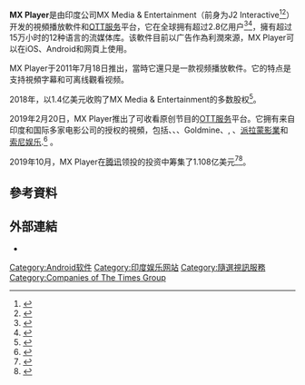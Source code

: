 {{Infobox dot-com company
| name = MX Player
| logo = MX Player Logo.png
| logo_size = 250px
| logo_alt = MX Player Icon
| caption = 
| screenshot = 
| screenshot_size = 
| screenshot_alt = 
| founder = 
| country = [[印度|印度]]
| industry = [[OTT服务|OTT服务]]、視頻播放器
| type = {{plainlist|
*[[隨選視訊|隨選視訊]]
*[[音乐|音乐]]
*[[游戏|游戏]]}}
| headquarters = [[孟买|孟买]]
| language = [[印地语|印地语]]、[[英语|英语]]、[[马拉地语|马拉地语]], [[孟加拉语|孟加拉语]]、[[博杰普尔语|博杰普尔语]]、[[旁遮普語|旁遮普語]]、[[卡纳达语|卡纳达语]]、[[马拉雅拉姆语|马拉雅拉姆语]]、[[泰米尔语|泰米尔语]]、[[泰卢固语|泰卢固语]]、[[古吉拉特语|古吉拉特语]]
| language_count = 12
| programming_language = 
| area_served =視頻播放器: 全球 <br/> OTT: 印度、美國、英國、加拿大、澳大利亞、新西蘭、孟加拉國和尼泊爾
| editor = 
| launch_date = 視頻播放器:2011年7月18日<br>OTT:2019年2月20日
| services = 
| revenue = 
| alexa = {{increase}} 1,552<ref>{{Cite web|url=https://www.alexa.com/siteinfo/mxplayer.in|title=mxplayer.in Competitive Analysis, Marketing Mix and Traffic - Alexa|website=www.alexa.com|access-date=2020-01-05|archive-date=2020-10-18|archive-url=https://web.archive.org/web/20201018095319/https://www.alexa.com/siteinfo/mxplayer.in|dead-url=no}}</ref><br>{{small|(印度流媒體服務)}}
| parent = {{link-en|The Times Group}}
| owner = {{link-en|Times Internet}}
| issn = 
| eissn = 
| oclc = 
| footnotes = 
| url = {{URL|https://www.mxplayer.in/}}<br>{{small|(印度流媒體服務)}}
}}
'''MX Player'''是由印度公司MX Media & Entertainment（前身为J2 Interactive<ref>{{Cite news|date=2018-06-28|title=Times Internet buys MX Player for Rs 1,000 crore|work=The Economic Times|url=https://economictimes.indiatimes.com/small-biz/startups/newsbuzz/times-internet-buys-mx-player-for-rs-1000-crore/articleshow/64773344.cms?from=mdr|access-date=2020-06-30|archive-date=2022-01-23|archive-url=https://web.archive.org/web/20220123222012/https://economictimes.indiatimes.com/small-biz/startups/newsbuzz/times-internet-buys-mx-player-for-rs-1000-crore/articleshow/64773344.cms?from=mdr}}</ref><ref>{{Cite web|last=Ramachandran|first=Naman|last2=Ramachandran|first2=Naman|date=2018-12-05|title=ATF: MX Player Reveals Ambitious Plans as India Streamer (EXCLUSIVE)|url=https://variety.com/2018/digital/asia/mx-player-india-streaming-platform-1203080697/|access-date=2020-06-30|website=Variety|language=en|archive-date=2020-11-29|archive-url=https://web.archive.org/web/20201129210048/https://variety.com/2018/digital/asia/mx-player-india-streaming-platform-1203080697/|dead-url=no}}</ref>）开发的視頻播放軟件和[[OTT服务|OTT服务]]平台，它在全球拥有超过2.8亿用户<ref>{{Cite web|title=India’s MX Player expands to US, UK and other markets in international push|url=https://social.techcrunch.com/2020/03/26/indias-mx-player-expands-to-us-uk-and-other-markets-in-international-push/|access-date=2020-06-30|website=TechCrunch|language=en-US}}</ref><ref>{{Cite web|title=MX Player top entertainment app in India in 2019|url=https://www.newindianexpress.com/entertainment/hindi/2020/mar/30/mx-player-top-entertainment-app-in-india-in-2019-2123519.html|access-date=2020-06-30|website=The New Indian Express|archive-date=2020-10-18|archive-url=https://web.archive.org/web/20201018164043/https://www.newindianexpress.com/entertainment/hindi/2020/mar/30/mx-player-top-entertainment-app-in-india-in-2019-2123519.html|dead-url=no}}</ref>，擁有超过15万小时的12种语言的流媒体库。该軟件目前以广告作為利潤來源，MX Player可以在iOS、Android和网頁上使用。

MX Player于2011年7月18日推出，當時它還只是一款视频播放軟件。它的特点是支持視頻字幕和可离线觀看视频。

2018年，{{link-en|Times Internet}}以1.4亿美元收购了MX Media & Entertainment的多数股权<ref>{{Cite web|title=India’s Times Internet buys popular video app MX Player for $140M to get into streaming|url=https://social.techcrunch.com/2018/06/27/times-internet-buys-mx-player-for-140m/|access-date=2020-06-27|website=TechCrunch|language=en-US}}</ref>。

2019年2月20日，MX Player推出了可收看原创节目的[[OTT服务|OTT服务]]平台。它拥有来自印度和国际多家电影公司的授权的視頻，包括{{link-en|FilmRise}}、{{link-en|Sonar Entertainment}}、{{link-en|Screen Media Films}}、Goldmine、{{link-en|Hungama Digital Media Entertainment}}, {{link-en|Shemaroo}}、[[派拉蒙影業|派拉蒙影業]]和[[索尼娱乐|索尼娱乐]].<ref>{{Cite web|last=Bureau|first=Our|title=MX Player inks content deal with Paramount Pictures and Sony Pictures Television India|url=https://www.thehindubusinessline.com/info-tech/mx-player-inks-content-deal-with-paramount-pictures-and-sony-pictures-television-india/article31268871.ece|access-date=2020-06-30|website=@businessline|language=en|archive-date=2020-11-25|archive-url=https://web.archive.org/web/20201125053032/https://www.thehindubusinessline.com/info-tech/mx-player-inks-content-deal-with-paramount-pictures-and-sony-pictures-television-india/article31268871.ece|dead-url=no}}</ref> 。

2019年10月，MX Player在[[腾讯|腾讯]]领投的投资中筹集了1.108亿美元<ref>{{Cite web|title=Tencent leads $111M investment in India’s video streaming service MX Player|url=https://social.techcrunch.com/2019/10/29/tencent-times-internet-mx-player/|access-date=2020-06-30|website=TechCrunch|language=en-US}}</ref><ref>{{Cite web|title=Deal Street: Tencent Enters India’s Video Streaming Space With $110-Million Investment|url=https://www.bloombergquint.com/technology/startup-funding-news-mx-player-elasticrun-smartworks-fasal-fisdom|access-date=2020-06-30|website=BloombergQuint|language=en|archive-date=2020-10-27|archive-url=https://web.archive.org/web/20201027044547/https://www.bloombergquint.com/technology/startup-funding-news-mx-player-elasticrun-smartworks-fasal-fisdom|dead-url=no}}</ref>。
== 參考資料 ==
{{Reflist|2}}

== 外部連結==
*{{url|www.mxplayer.in|Official site}}

[[Category:Android软件|Category:Android软件]]
[[Category:印度娱乐网站|Category:印度娱乐网站]]
[[Category:隨選視訊服務|Category:隨選視訊服務]]
[[Category:Companies_of_The_Times_Group|Category:Companies of The Times Group]]